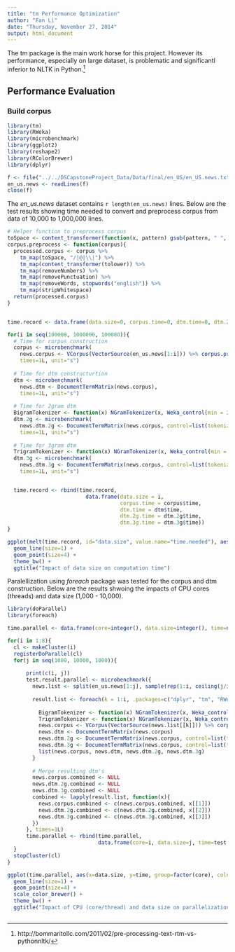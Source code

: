 ```yaml
---
title: "tm Performance Optimization"
author: "Fan Li"
date: "Thursday, November 27, 2014"
output: html_document
---
```


The tm package is the main work horse for this project. However its performance, especially on large dataset, is problematic and significantl inferior to NLTK in Python.^[\tiny http://bommaritollc.com/2011/02/pre-processing-text-rtm-vs-pythonnltk/]


## Performance Evaluation

### Build corpus

```r
library(tm)
library(RWeka)
library(microbenchmark)
library(ggplot2)
library(reshape2)
library(RColorBrewer)
library(dplyr)

f <- file("../../DSCapstoneProject_Data/Data/final/en_US/en_US.news.txt", "rb")
en_us.news <- readLines(f)
close(f)

```


The *en_us.news* dataset contains `r length(en_us.news)` lines. Below are the test results showing time needed to convert and preprocess corpus from data of 10,000 to 1,000,000 lines.

```r
# Helper function to preprocess corpus
toSpace <- content_transformer(function(x, pattern) gsub(pattern, " ", x))
corpus.preprocess <- function(corpus){
  processed.corpus <- corpus %>% 
    tm_map(toSpace, "/|@|\\|") %>%
    tm_map(content_transformer(tolower)) %>%
    tm_map(removeNumbers) %>%
    tm_map(removePunctuation) %>%
    tm_map(removeWords, stopwords("english")) %>%
    tm_map(stripWhitespace)
  return(processed.corpus)
}


time.record <- data.frame(data.size=0, corpus.time=0, dtm.time=0, dtm.2g.time=0, dtm.3g.time=0)

for(i in seq(100000, 1000000, 100000)){
  # Time for corpus construction
  corpus <- microbenchmark(
    news.corpus <- VCorpus(VectorSource(en_us.news[1:i])) %>% corpus.preprocess(),
    times=1L, unit="s")
  
  # Time for dtm constructurtion
  dtm <- microbenchmark(
    news.dtm <- DocumentTermMatrix(news.corpus),
    times=1L, unit="s")
  
  # Time for 2gram dtm
  BigramTokenizer <- function(x) NGramTokenizer(x, Weka_control(min = 2, max = 2))
  dtm.2g <- microbenchmark(
    news.dtm.2g <- DocumentTermMatrix(news.corpus, control=list(tokenize = BigramTokenizer)),
    times=1L, unit="s")
  
  # Time for 3gram dtm
  TrigramTokenizer <- function(x) NGramTokenizer(x, Weka_control(min = 3, max = 3))
  dtm.3g <- microbenchmark(
    news.dtm.3g <- DocumentTermMatrix(news.corpus, control=list(tokenize = TrigramTokenizer)),
    times=1L, unit="s")


  time.record <- rbind(time.record,
                         data.frame(data.size = i, 
                                    corpus.time = corpus$time, 
                                    dtm.time = dtm$time,
                                    dtm.2g.time = dtm.2g$time,
                                    dtm.3g.time = dtm.3g$time))
}

ggplot(melt(time.record, id="data.size", value.name="time.needed"), aes(x=data.size, y=time.needed, group=variable, color=variable)) +
  geom_line(size=1) +
  geom_point(size=4) +
  theme_bw() + 
  ggtitle("Impact of data size on computation time")

```


Paralellization using *foreach* package was tested for the corpus and dtm construction. Below are the results shwoing the impacts of CPU cores (threads) and data size (1,000 - 10,000). 

```r
library(doParallel)
library(foreach)

time.parallel <- data.frame(core=integer(), data.size=integer(), time=numeric())

for(i in 1:8){
  cl <- makeCluster(i)
  registerDoParallel(cl)
  for(j in seq(1000, 10000, 1000)){
    
      print(c(i, j))
      test.result.parallel <- microbenchmark({
        news.list <- split(en_us.news[1:j], sample(rep(1:i, ceiling(j/i))[1:j]))
        
        result.list <- foreach(k = 1:i, .packages=c("dplyr", "tm", "RWeka")) %dopar% {
  
          BigramTokenizer <- function(x) NGramTokenizer(x, Weka_control(min = 2, max = 2))
          TrigramTokenizer <- function(x) NGramTokenizer(x, Weka_control(min = 3, max = 3))
          news.corpus <- VCorpus(VectorSource(news.list[[k]])) %>% corpus.preprocess()
          news.dtm <- DocumentTermMatrix(news.corpus)
          news.dtm.2g <- DocumentTermMatrix(news.corpus, control=list(tokenize = BigramTokenizer))
          news.dtm.3g <- DocumentTermMatrix(news.corpus, control=list(tokenize = TrigramTokenizer))
          list(news.corpus, news.dtm, news.dtm.2g, news.dtm.3g)
        }
        
        # Merge resulting dtm's
        news.corpus.combined <- NULL
        news.dtm.2g.combined <- NULL
        news.dtm.3g.combined <- NULL
        combined <- lapply(result.list, function(x){
          news.corpus.combined <- c(news.corpus.combined, x[[1]])
          news.dtm.2g.combined <- c(news.dtm.2g.combined, x[[2]])
          news.dtm.3g.combined <- c(news.dtm.3g.combined, x[[3]])
        })
      }, times=1L)
      time.parallel <- rbind(time.parallel, 
                             data.frame(core=i, data.size=j, time=test.result.parallel$time))
  }
  stopCluster(cl)
}

ggplot(time.parallel, aes(x=data.size, y=time, group=factor(core), color=factor(core))) +
  geom_line(size=1) +
  geom_point(size=4) +
  scale_color_brewer() +
  theme_bw() + 
  ggtitle("Impact of CPU (core/thread) and data size on parallelization")



```













